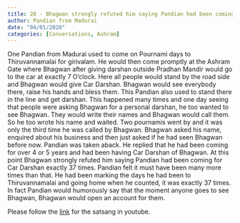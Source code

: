 ```yaml
---
title: 28 - Bhagwan strongly refuted him saying Pandian had been coming for Car Darshan exactly 37 times.  
author: Pandian from Madurai 
date: "04/01/2020"
categories: [Conversations, Ashram]
---
```

One Pandian from Madurai used to come on Pournami days to Thiruvannamalai for girivalam. He would then come promptly at the Ashram Gate where Bhagwan after giving darshan outside Pradhan Mandir would go to the car at exactly 7 O'clock. Here all people would stand by the road side and Bhagwan would give Car Darshan. Bhagwan would see everybody there, raise his hands and bless them. This Pandian also used to stand there in the line and get darshan. This happened many times and one day seeing that people were asking Bhagwan for a personal darshan, he too wanted to see Bhagwan. They would write their names and Bhagwan would call them. So he too wrote his name and waited. Two pournamis went by and it was only the third time he was called by Bhagwan. Bhagwan asked his name, enquired about his business and then just asked if he had seen Bhagwan before now. Pandian was taken aback. He replied that he had been coming for over 4 or 5 years and had been having Car Darshan of Bhagwan. At this point Bhagwan strongly refuted him saying Pandian had been coming for Car Darshan exactly 37 times.  Pandian felt it must have been many more times than that. He had been marking the days he had been to Thiruvannamalai and going home when he counted, it was exactly 37 times. In fact Pandian would humorously say that the moment anyone goes to see Bhagwan, Bhagwan would open an account for them. 
 
Please follow the [link](https://youtu.be/mOSK_SlQ12Y?si=ibjAnuZzQ-9B-wCp) for the satsang in youtube.
